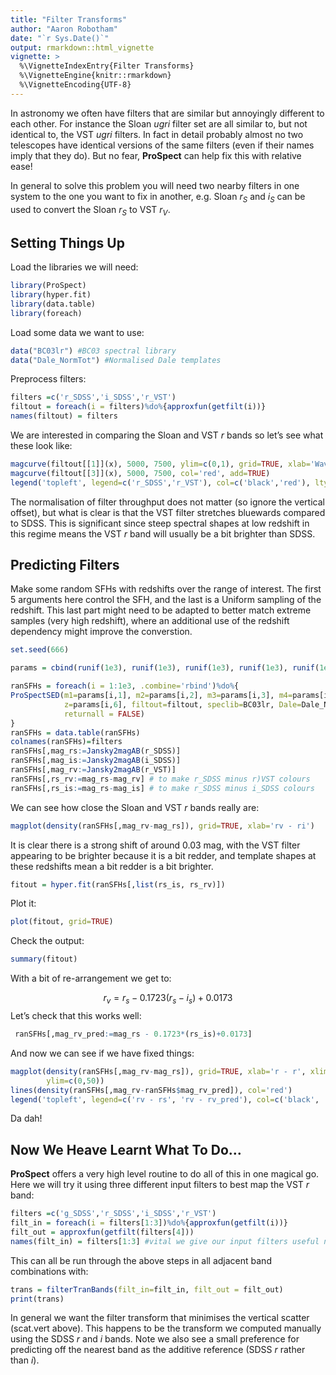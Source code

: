 ```yaml
---
title: "Filter Transforms"
author: "Aaron Robotham"
date: "`r Sys.Date()`"
output: rmarkdown::html_vignette
vignette: >
  %\VignetteIndexEntry{Filter Transforms}
  %\VignetteEngine{knitr::rmarkdown}
  %\VignetteEncoding{UTF-8}
---
```


In astronomy we often have filters that are similar but annoyingly different to each other. For instance the Sloan $ugri$ filter set are all similar to, but not identical to, the VST $ugri$ filters. In fact in detail probably almost no two telescopes have identical versions of the same filters (even if their names imply that they do). But no fear, **ProSpect** can help fix this with relative ease!

In general to solve this problem you will need two nearby filters in one system to the one you want to fix in another, e.g. Sloan $r_S$ and $i_S$ can be used to convert the Sloan $r_S$ to VST $r_V$.

## Setting Things Up

Load the libraries we will need:

```r
library(ProSpect)
library(hyper.fit)
library(data.table)
library(foreach)
```

Load some data we want to use:

```r
data("BC03lr") #BC03 spectral library
data("Dale_NormTot") #Normalised Dale templates
```

Preprocess filters:

```r
filters =c('r_SDSS','i_SDSS','r_VST')
filtout = foreach(i = filters)%do%{approxfun(getfilt(i))}
names(filtout) = filters
```

We are interested in comparing the Sloan and VST $r$ bands so let's see what these look like:

```r
magcurve(filtout[[1]](x), 5000, 7500, ylim=c(0,1), grid=TRUE, xlab='Wave / Ang', ylab='Norm')
magcurve(filtout[[3]](x), 5000, 7500, col='red', add=TRUE)
legend('topleft', legend=c('r_SDSS','r_VST'), col=c('black','red'), lty=1)
```

The normalisation of filter throughput does not matter (so ignore the vertical offset), but what is clear is that the VST filter stretches bluewards compared to SDSS. This is significant since steep spectral shapes at low redshift in this regime means the VST $r$ band will usually be a bit brighter than SDSS.

## Predicting Filters

Make some random SFHs with redshifts over the range of interest. The first 5 arguments here control the SFH, and the last is a Uniform sampling of the redshift. This last part might need to be adapted to better match extreme samples (very high redshift), where an additional use of the redshift dependency might improve the converstion.

```r
set.seed(666)

params = cbind(runif(1e3), runif(1e3), runif(1e3), runif(1e3), runif(1e3), runif(1e3,0,0.5))

ranSFHs = foreach(i = 1:1e3, .combine='rbind')%do%{
ProSpectSED(m1=params[i,1], m2=params[i,2], m3=params[i,3], m4=params[i,4], m5=params[i,5],
            z=params[i,6], filtout=filtout, speclib=BC03lr, Dale=Dale_NormTot,
            returnall = FALSE)
}
ranSFHs = data.table(ranSFHs)
colnames(ranSFHs)=filters
ranSFHs[,mag_rs:=Jansky2magAB(r_SDSS)]
ranSFHs[,mag_is:=Jansky2magAB(i_SDSS)]
ranSFHs[,mag_rv:=Jansky2magAB(r_VST)]
ranSFHs[,rs_rv:=mag_rs-mag_rv] # to make r_SDSS minus r)VST colours
ranSFHs[,rs_is:=mag_rs-mag_is] # to make r_SDSS minus i_SDSS colours
```

We can see how close the Sloan and VST $r$ bands really are:

```r
magplot(density(ranSFHs[,mag_rv-mag_rs]), grid=TRUE, xlab='rv - ri')
```

It is clear there is a strong shift of around 0.03 mag, with the VST filter appearing to be brighter because it is a bit redder, and template shapes at these redshifts mean a bit redder is a bit brighter.

```r
fitout = hyper.fit(ranSFHs[,list(rs_is, rs_rv)])
```

Plot it:

```r
plot(fitout, grid=TRUE)
```

Check the output:

```r
summary(fitout)
```

With a bit of re-arrangement we get to:

$$
r_v = r_s - 0.1723 (r_s - i_s) + 0.0173
$$
 Let's check that this works well:
 
```r
 ranSFHs[,mag_rv_pred:=mag_rs - 0.1723*(rs_is)+0.0173]
```
 
 And now we can see if we have fixed things:
 
```r
magplot(density(ranSFHs[,mag_rv-mag_rs]), grid=TRUE, xlab='r - r', xlim=c(-0.2,0.2),
        ylim=c(0,50))
lines(density(ranSFHs[,mag_rv-ranSFHs$mag_rv_pred]), col='red')
legend('topleft', legend=c('rv - rs', 'rv - rv_pred'), col=c('black', 'red'), lty=1)
```

Da dah!

## Now We Heave Learnt What To Do...

**ProSpect** offers a very high level routine to do all of this in one magical go. Here we will try it using three different input filters to best map the VST $r$ band:

```r
filters =c('g_SDSS','r_SDSS','i_SDSS','r_VST')
filt_in = foreach(i = filters[1:3])%do%{approxfun(getfilt(i))}
filt_out = approxfun(getfilt(filters[4]))
names(filt_in) = filters[1:3] #vital we give our input filters useful names
```

This can all be run through the above steps in all adjacent band combinations with:

```r
trans = filterTranBands(filt_in=filt_in, filt_out = filt_out)
print(trans)
```

In general we want the filter transform that minimises the vertical scatter (scat.vert above). This happens to be the transform we computed manually using the SDSS $r$ and $i$ bands. Note we also see a small preference for predicting off the nearest band as the additive reference (SDSS $r$ rather than $i$).
